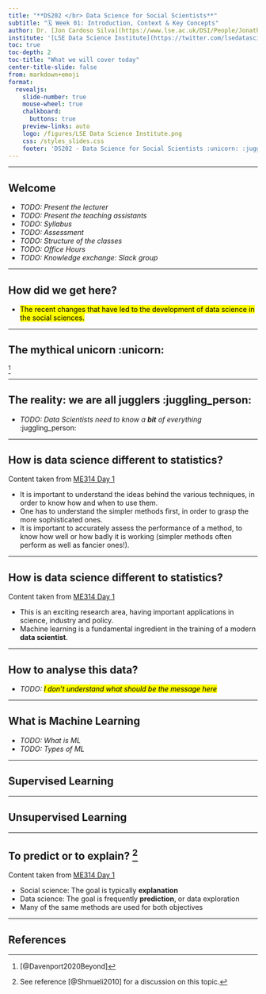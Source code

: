 ---
title: "**DS202 </br> Data Science for Social Scientists**"
subtitle: "🗓️ Week 01: Introduction, Context & Key Concepts"
author: Dr. [Jon Cardoso Silva](https://www.lse.ac.uk/DSI/People/Jonathan-Cardoso-Silva)
institute: '[LSE Data Science Institute](https://twitter.com/lsedatascience)'
toc: true
toc-depth: 2
toc-title: "What we will cover today"
center-title-slide: false
from: markdown+emoji
format:
  revealjs: 
    slide-number: true
    mouse-wheel: true
    chalkboard: 
      buttons: true
    preview-links: auto
    logo: /figures/LSE Data Science Institute.png
    css: /styles_slides.css
    footer: 'DS202 - Data Science for Social Scientists :unicorn: :juggling_person:'
---

----

## Welcome

- _TODO: Present the lecturer_
- _TODO: Present the teaching assistants_
- _TODO: Syllabus_
- _TODO: Assessment_
- _TODO: Structure of the classes_
- _TODO: Office Hours_
- _TODO: Knowledge exchange: Slack group_

----

## How did we get here?

- <mark class="todo"> The recent changes that have led to the development of data science in the social sciences.</mark>

----

## The mythical unicorn :unicorn: {background-image="/figures/unicorn.png" background-position="70% 45%" background-size="75%" background-repeat="no-repeat"}

[^1]


[^1]: [@Davenport2020Beyond]

----

## The reality: we are all jugglers :juggling_person:

- _TODO: Data Scientists need to know a **bit** of everything_ :juggling_person:

--- 

## How is data science different to statistics? {.incremental}

::: {.notes}
Content taken from [ME314 Day 1](https://github.com/lse-me314/lectures)
:::

::: {.incremental}
- It is important to understand the ideas behind the various techniques, in order to know how and when to use them.
- One has to understand the simpler methods first, in order to grasp the more sophisticated ones.
- It is important to accurately assess the performance of a method, to know how well or how badly it is working (simpler methods often perform as well as fancier ones!).
:::

--- 

## How is data science different to statistics? {.incremental}

::: {.notes}
Content taken from [ME314 Day 1](https://github.com/lse-me314/lectures)
:::

::: {.incremental}
- This is an exciting research area, having important applications in science, industry and policy.
- Machine learning is a fundamental ingredient in the training of a modern **data scientist**.
:::

----

## How to analyse this data?

- _TODO: <mark>I don't understand what should be the message here</mark>_

----

## What is Machine Learning

- _TODO: What is ML_
- _TODO: Types of ML_

----

## Supervised Learning

----

## Unsupervised Learning

----

## To predict or to explain? [^2]

::: {.notes}
Content taken from [ME314 Day 1](https://github.com/lse-me314/lectures)
:::

::: {.incremental}

- Social science: The goal is typically **explanation**
- Data science: The goal is frequently **prediction**, or data exploration
- Many of the same methods are used for both objectives
:::

[^2]: See reference [@Shmueli2010] for a discussion on this topic.

----
## References

::: {#refs}
:::

